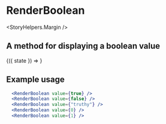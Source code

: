 

<Meta title="Components|RenderBooleans" />

# RenderBoolean

<StoryHelpers.Margin />

## A method for displaying a boolean value

<Story name="RenderBoolean">
  <div>
    <StoryHelpers.StateCtrl label="RenderBoolean">
      {({ state }) => <RenderBoolean value={state} className="mt-05" />}
    </StoryHelpers.StateCtrl>
  </div>
</Story>

## Example usage

```jsx
  <RenderBoolean value={true} />
  <RenderBoolean value={false} />
  <RenderBoolean value={"truthy"} />
  <RenderBoolean value={0} />
  <RenderBoolean value={1} />
```

<Props of={RenderBoolean} />
